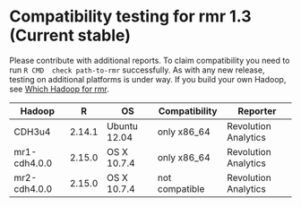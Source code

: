# Compatibility testing for rmr 1.3 (Current stable)
Please contribute with additional reports. To claim compatibility you need to run `R CMD  check path-to-rmr` successfully.
As with any new release, testing on additional platforms is under way. If you build your own Hadoop, see [Which Hadoop for rmr](https://github.com/RevolutionAnalytics/RHadoop/wiki/Which-Hadoop-for-rmr).

<table>
<thead>
<tr><th>Hadoop</th><th>R</th><th>OS</th><th>Compatibility</th><th>Reporter</th></tr>
</thead>
<tbody>
<tr><td>CDH3u4</td><td>2.14.1</td><td>Ubuntu 12.04</td><td>only x86_64</td><td>Revolution Analytics</td></tr>
<tr><td>mr1-cdh4.0.0</td><td>2.15.0</td><td>OS X 10.7.4</td><td>only x86_64</td><td>Revolution Analytics</td></tr>
<tr><td>mr2-cdh4.0.0</td><td>2.15.0</td><td>OS X 10.7.4</td><td>not compatible</td><td>Revolution Analytics</td></tr>
</tbody>
</table>